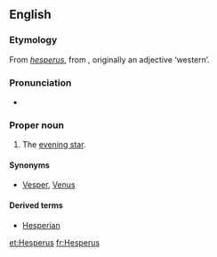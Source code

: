 {{also|hesperus}}
{{wikipedia}}
==English==

===Etymology===
From {{etyl|la}} ''[[hesperus]]'', from {{etyl|grc}} {{term|lang=grc|ἕσπερος}}, originally an adjective ‘western’.

===Pronunciation===
* {{IPA|/ˈhɛspəɹəs/}}

===Proper noun===
{{en-proper noun}}

# The [[evening star]].

====Synonyms====
* [[Vesper]], [[Venus]]

====Derived terms====
* [[Hesperian]]

[[et:Hesperus]]
[[fr:Hesperus]]